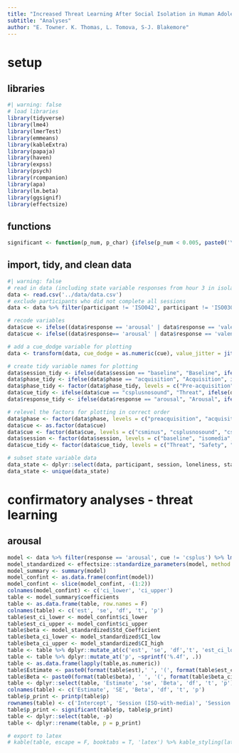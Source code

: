 ```yaml
---
title: "Increased Threat Learning After Social Isolation in Human Adolescents"
subtitle: "Analyses"
author: "E. Towner. K. Thomas, L. Tomova, S-J. Blakemore"
---
```

# setup

## libraries

```r
#| warning: false
# load libraries
library(tidyverse)
library(lme4)
library(lmerTest)
library(emmeans)
library(kableExtra)
library(papaja)
library(haven)
library(expss)
library(psych)
library(rcompanion)
library(apa)
library(lm.beta)
library(ggsignif)
library(effectsize)
```

## functions

```r
significant <- function(p_num, p_char) {ifelse(p_num < 0.005, paste0('\\textbf{', p_char, '}'), p_char)}
```

## import, tidy, and clean data

```r
#| warning: false
# read in data (including state variable responses from hour 3 in isolation)
data <- read.csv('../data/data.csv')
# exclude participants who did not complete all sessions
data <- data %>% filter(participant != 'ISO042', participant != 'ISO030')

# recode variables
data$cue <- ifelse((data$response == 'arousal' | data$response == 'valence') & data$cue == 'csplus', 'csplusnosound', as.character(data$cue)) 
data$cue <- ifelse((data$response== 'arousal' | data$response == 'valence') & data$cue == 'us', 'csplus', as.character(data$cue))

# add a cue_dodge variable for plotting
data <- transform(data, cue_dodge = as.numeric(cue), value_jitter = jitter(value, amount = .1))

# create tidy variable names for plotting
data$session_tidy <- ifelse(data$session == "baseline", "Baseline", ifelse(data$session == "isototal", "ISO Total", ifelse(data$session == "isomedia", "ISO Media", NA)))
data$phase_tidy <- ifelse(data$phase == "acquisition", "Acquisition", ifelse(data$phase == "extinction", "Extinction", ifelse(data$phase == "retention", "Retention", ifelse(data$phase == 'preacquisition', "Pre-acquisition", NA))))
data$phase_tidy <- factor(data$phase_tidy, levels = c("Pre-acquisition", "Acquisition", "Extinction", "Retention"))
data$cue_tidy <- ifelse(data$cue == "csplusnosound", "Threat", ifelse(data$cue == "csminus", "Safety", ifelse(data$cue == "csplus", "Screech", NA)))
data$response_tidy <- ifelse(data$response == "arousal", "Arousal", ifelse(data$response == "valence", "Valence", NA))

# relevel the factors for plotting in correct order
data$phase <- factor(data$phase, levels = c("preacquisition", "acquisition", "extinction", "retention"))
data$cue <- as.factor(data$cue)
data$cue <- factor(data$cue, levels = c("csminus", "csplusnosound", "csplus"))
data$session <- factor(data$session, levels = c("baseline", "isomedia", "isototal"))
data$cue_tidy <- factor(data$cue_tidy, levels = c("Threat", "Safety", "Screech"))

# subset state variable data 
data_state <- dplyr::select(data, participant, session, loneliness, stai_state, boredom, social_craving, mood_positive, mood_negative)
data_state <- unique(data_state)
```

# confirmatory analyses - threat learning

## arousal

```r
model <- data %>% filter(response == 'arousal', cue != 'csplus') %>% lmer(formula = value ~ session*cue*phase + (1 | participant), data = .)
model_standardized <- effectsize::standardize_parameters(model, method = "refit")
model_summary <- summary(model)
model_confint <- as.data.frame(confint(model))
model_confint <- slice(model_confint, -(1:2))
colnames(model_confint) <- c('ci_lower', 'ci_upper')
table <- model_summary$coefficients
table <- as.data.frame(table, row.names = F)
colnames(table) <- c('est', 'se', 'df', 't', 'p')
table$est_ci_lower <- model_confint$ci_lower
table$est_ci_upper <- model_confint$ci_upper
table$beta <- model_standardized$Std_Coefficient
table$beta_ci_lower <- model_standardized$CI_low
table$beta_ci_upper <- model_standardized$CI_high
table <- table %>% dplyr::mutate_at(c('est', 'se', 'df','t', 'est_ci_lower', 'est_ci_upper', 'beta', 'beta_ci_lower', 'beta_ci_upper'), ~sprintf('%.2f', .))
table <- table %>% dplyr::mutate_at('p', ~sprintf('%.4f', .))
table <- as.data.frame(lapply(table,as.numeric))
table$Estimate <- paste0(format(table$est),' ', '(', format(table$est_ci_lower), ', ', format(table$est_ci_upper), ')')
table$Beta <- paste0(format(table$beta), ' ', '(', format(table$beta_ci_lower),', ', format(table$beta_ci_upper), ')')
table <- dplyr::select(table, 'Estimate', 'se', 'Beta', 'df', 't', 'p')
colnames(table) <- c('Estimate', 'SE', 'Beta', 'df', 't', 'p')
table$p_print <- printp(table$p)
rownames(table) <- c('Intercept', 'Session (ISO-with-media)', 'Session (ISO-total)', 'Cue (Threat)', 'Phase (Acquisition)', 'Phase (Extinction)', 'Phase (Retention)', 'Session (ISO-with-media) * Cue (Threat)', 'Session (ISO-total) * Cue (Threat)', 'Session (ISO-with-media) * Phase (Acquisition)', 'Session (ISO-total) * Phase (Acquisition)', 'Session (ISO-with-media) * Phase (Extinction)', 'Session (ISO-total) * Phase (Extinction)', 'Session (ISO-with-media) * Phase (Retention)', 'Session (ISO-total) * Phase (Retention)', 'Cue (Threat) * Phase (Acquisition)', 'Cue (Threat) * Phase (Extinction)', 'Cue (Threat) * Phase (Retention)', 'Session (ISO-with-media) * Cue (Threat) * Phase (Acquisition)', 'Session (ISO-total) * Cue (Threat) * Phase (Acquisition)', 'Session (ISO-with-media) * Cue (Threat) * Phase (Extinction)', 'Session (ISO-total) * Cue (Threat) * Phase (Extinction)', 'Session (ISO-with-media) * Cue (Threat) * Phase (Retention)', 'Session (ISO-total) * Cue (Threat) * Phase (Retention)')
table$p_print <- significant(table$p, table$p_print)
table <- dplyr::select(table, -p)
table <- dplyr::rename(table, p = p_print)

# export to latex
# kable(table, escape = F, booktabs = T, 'latex') %>% kable_styling(latex_options = c("scale_down")) %>% save_kable('table.tex')
```


